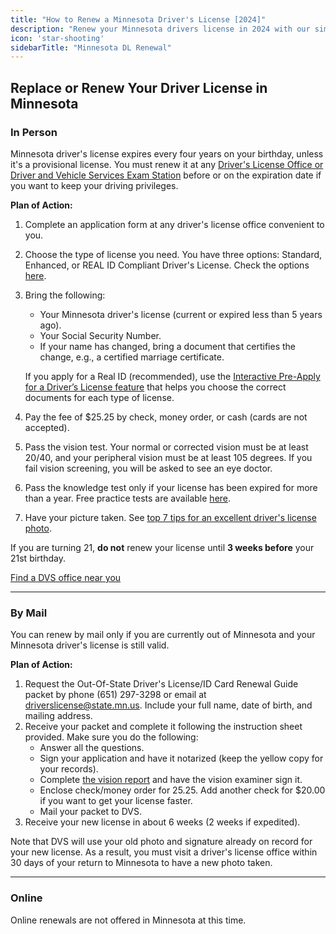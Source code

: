 ```yaml
---
title: "How to Renew a Minnesota Driver's License [2024]"
description: "Renew your Minnesota drivers license in 2024 with our simple, step-by-step guide. Find all the necessary requirements, forms, fees, and online renewal options to ensure a hassle-free experience. Stay legal and avoid fines - start your renewal process now!"
icon: 'star-shooting'
sidebarTitle: "Minnesota DL Renewal"
---
```


## Replace or Renew Your Driver License in Minnesota

### In Person

Minnesota driver's license expires every four years on your birthday, unless it's a provisional license. You must renew it at any [Driver's License Office or Driver and Vehicle Services Exam Station](https://dps.mn.gov/divisions/dvs/locations/Pages/find-office-locations.aspx) before or on the expiration date if you want to keep your driving privileges.

**Plan of Action:**
1. Complete an application form at any driver's license office convenient to you.
2. Choose the type of license you need. You have three options: Standard, Enhanced, or REAL ID Compliant Driver's License. Check the options [here](https://dps.mn.gov/divisions/dvs/real-id/Pages/license-id-options.aspx).
3. Bring the following:
   - Your Minnesota driver's license (current or expired less than 5 years ago).
   - Your Social Security Number.
   - If your name has changed, bring a document that certifies the change, e.g., a certified marriage certificate.

   If you apply for a Real ID (recommended), use the [Interactive Pre-Apply for a Driver’s License feature](https://dps.mn.gov/divisions/dvs/online-self-services/Pages/default.aspx) that helps you choose the correct documents for each type of license.
4. Pay the fee of $25.25 by check, money order, or cash (cards are not accepted).
5. Pass the vision test. Your normal or corrected vision must be at least 20/40, and your peripheral vision must be at least 105 degrees. If you fail vision screening, you will be asked to see an eye doctor.
6. Pass the knowledge test only if your license has been expired for more than a year. Free practice tests are available [here](https://driving-tests.org/minnesota/).
7. Have your picture taken. See [top 7 tips for an excellent driver's license photo](https://driving-tests.org/beginner-drivers/top-7-tips-excellent-drivers-license-photo/).

If you are turning 21, **do **not**** renew your license until **3 weeks before** your 21st birthday.

[Find a DVS office near you](https://driving-tests.org/dmv-near-me/)

---

### By Mail

You can renew by mail only if you are currently out of Minnesota and your Minnesota driver's license is still valid.

**Plan of Action:**
1. Request the Out-Of-State Driver's License/ID Card Renewal Guide packet by phone (651) 297-3298 or email at [driverslicense@state.mn.us](mailto:driverslicense@state.mn.us). Include your full name, date of birth, and mailing address.
2. Receive your packet and complete it following the instruction sheet provided. Make sure you do the following:
   - Answer all the questions.
   - Sign your application and have it notarized (keep the yellow copy for your records).
   - Complete [the vision report](https://dps.mn.gov/divisions/dvs/forms-documents/Documents/DL_VisionReport.pdf) and have the vision examiner sign it.
   - Enclose check/money order for 25.25. Add another check for $20.00 if you want to get your license faster.
   - Mail your packet to DVS.
3. Receive your new license in about 6 weeks (2 weeks if expedited).

Note that DVS will use your old photo and signature already on record for your new license. As a result, you must visit a driver's license office within 30 days of your return to Minnesota to have a new photo taken.

---

### Online

Online renewals are not offered in Minnesota at this time.

<Snippet file="renewal-state-block.mdx" />